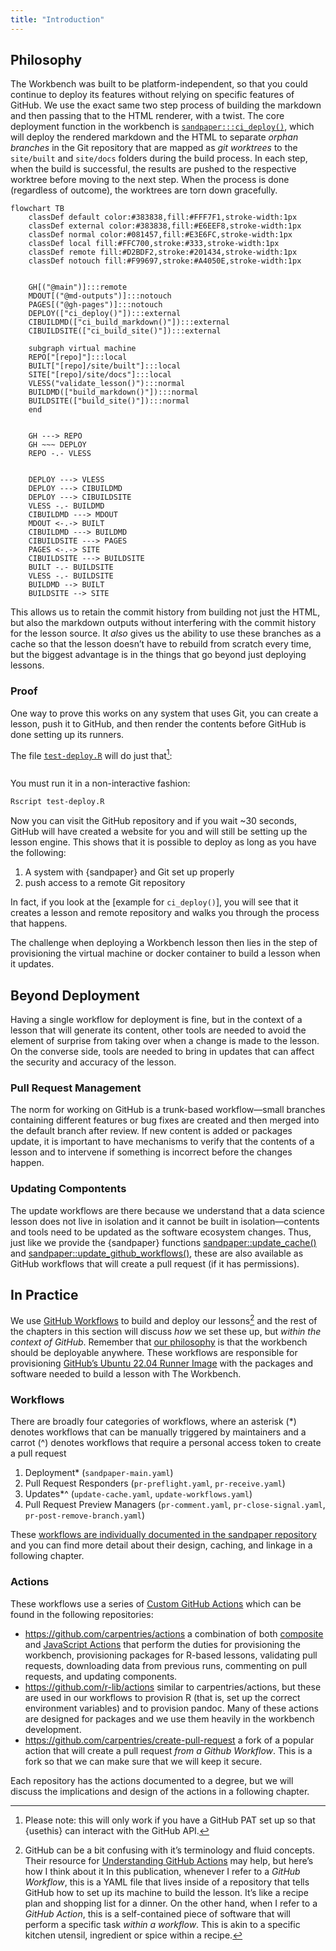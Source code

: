 ```yaml
---
title: "Introduction"
---
```


## Philosophy {#sec-philosophy}

The Workbench was built to be platform-independent, so that you could continue
to deploy its features without relying on specific features of GitHub. We use
the exact same two step process of building the markdown and then passing that
to the HTML renderer, with a twist. The core deployment function in the
workbench is [`sandpaper:::ci_deploy()`][ci-deploy], which will deploy the
rendered markdown and the HTML to separate _orphan branches_ in the Git
repository that are mapped as _git worktrees_ to the `site/built` and
`site/docs` folders during the build process. In each step, when the build is
successful, the results are pushed to the respective worktree before moving to
the next step. When the process is done (regardless of outcome), the worktrees
are torn down gracefully. 

[ci-deploy]: https://carpentries.github.io/sandpaper/reference/ci_deploy.html


```mermaid
flowchart TB
    classDef default color:#383838,fill:#FFF7F1,stroke-width:1px
    classDef external color:#383838,fill:#E6EEF8,stroke-width:1px
    classDef normal color:#081457,fill:#E3E6FC,stroke-width:1px
    classDef local fill:#FFC700,stroke:#333,stroke-width:1px
    classDef remote fill:#D2BDF2,stroke:#201434,stroke-width:1px
    classDef notouch fill:#F99697,stroke:#A4050E,stroke-width:1px


    GH[("@main")]:::remote
    MDOUT[("@md-outputs")]:::notouch
    PAGES[("@gh-pages")]:::notouch
    DEPLOY(["ci_deploy()"]):::external
    CIBUILDMD(["ci_build_markdown()"]):::external
    CIBUILDSITE(["ci_build_site()"]):::external

    subgraph virtual machine
    REPO["[repo]"]:::local
    BUILT["[repo]/site/built"]:::local
    SITE["[repo]/site/docs"]:::local
    VLESS("validate_lesson()"):::normal
    BUILDMD(["build_markdown()"]):::normal
    BUILDSITE(["build_site()"]):::normal
    end


    GH ---> REPO
    GH ~~~ DEPLOY
    REPO -.- VLESS


    DEPLOY ---> VLESS
    DEPLOY ---> CIBUILDMD
    DEPLOY ---> CIBUILDSITE
    VLESS -.- BUILDMD
    CIBUILDMD ---> MDOUT
    MDOUT <-.-> BUILT
    CIBUILDMD ---> BUILDMD
    CIBUILDSITE ---> PAGES
    PAGES <-.-> SITE
    CIBUILDSITE ---> BUILDSITE
    BUILT -.- BUILDSITE
    VLESS -.- BUILDSITE
    BUILDMD --> BUILT
    BUILDSITE --> SITE
```

This allows us to retain the commit history from building not just the HTML, but
also the markdown outputs without interfering with the commit history for the
lesson source. It _also_ gives us the ability to use these branches as a cache
so that the lesson doesn't have to rebuild from scratch every time, but the
biggest advantage is in the things that go beyond just deploying lessons.

### Proof

One way to prove this works on any system that uses Git, you can create a
lesson, push it to GitHub, and then render the contents before GitHub is done
setting up its runners.

The file [`test-deploy.R`](test-deploy.R) will do just that[^pat]:

```r
```

[^pat]: Please note: this will only work if you have a GitHub PAT set up so that
  {usethis} can interact with the GitHub API.

You must run it in a non-interactive fashion:

```bash
Rscript test-deploy.R
```

Now you can visit the GitHub repository and if you wait ~30 seconds, GitHub will
have created a website for you and will still be setting up the lesson engine.
This shows that it is possible to deploy as long as you have the following:

1. A system with {sandpaper} and Git set up properly
2. push access to a remote Git repository

In fact, if you look at the [example for `ci_deploy()`], you will see that it
creates a lesson and remote repository and walks you through the process that
happens. 

The challenge when deploying a Workbench lesson then lies in the step of
provisioning the virtual machine or docker container to build a lesson when it
updates. 

## Beyond Deployment

Having a single workflow for deployment is fine, but in the context of a lesson
that will generate its content, other tools are needed to avoid the element of
surprise from taking over when a change is made to the lesson. On the converse
side, tools are needed to bring in updates that can affect the security and
accuracy of the lesson.

### Pull Request Management

The norm for working on GitHub is a trunk-based workflow---small branches
containing different features or bug fixes are created and then merged into the
default branch after review. If new content is added or packages update, it is
important to have mechanisms to verify that the contents of a lesson and to
intervene if something is incorrect before the changes happen.

### Updating Compontents

The update workflows are there because we understand that a data science lesson
does not live in isolation and it cannot be built in isolation---contents and
tools need to be updated as the software ecosystem changes. Thus, just like we
provide the {sandpaper} functions [sandpaper::update_cache()](https://carpentries.github.io/sandpaper/reference/dependency_management.html) and [sandpaper::update_github_workflows()](https://carpentries.github.io/sandpaper/reference/update_github_workflows.html), these are also available as GitHub workflows that will create a pull request (if it has permissions).


## In Practice

We use [GitHub Workflows][GHW] to build and deploy our lessons[^gha] and the
rest of the chapters in this section will discuss _how_ we set these up, but
_within the context of GitHub_. Remember that [our philosophy](#sec-philosophy)
is that the workbench should be deployable anywhere. These workflows are
responsible for provisioning [GitHub's Ubuntu 22.04 Runner
Image](https://github.com/actions/runner-images/blob/main/images/linux/Ubuntu2204-Readme.md)
with the packages and software needed to build a lesson with The Workbench. 

### Workflows

There are broadly four categories of workflows, where an asterisk (\*) denotes
workflows that can be manually triggered by maintainers and a carrot (\^)
denotes workflows that require a personal access token to create a pull request

1. Deployment\* (`sandpaper-main.yaml`)
2. Pull Request Responders (`pr-preflight.yaml`, `pr-receive.yaml`)
3. Updates\*\^ (`update-cache.yaml`, `update-workflows.yaml`)
4. Pull Request Preview Managers (`pr-comment.yaml`, `pr-close-signal.yaml`, 
   `pr-post-remove-branch.yaml`)


These [workflows are individually documented in the sandpaper
repository](https://github.com/carpentries/sandpaper/tree/main/inst/workflows#readme)
and you can find more detail about their design, caching, and linkage in a
following chapter.

[GHW]: https://docs.github.com/en/actions/using-workflows/about-workflows
[^gha]: GitHub can be a bit confusing with it's terminology and fluid concepts.
  Their resource for [Understanding GitHub
  Actions](https://docs.github.com/en/actions/learn-github-actions/understanding-github-actions)
  may help, but here's how I think about it In this publication, whenever I
  refer to a _GitHub Workflow_, this is a YAML file that lives inside of a
  repository that tells GitHub how to set up its machine to build the lesson.
  It's like a recipe plan and shopping list for a dinner. On the other hand,
  when I refer to a _GitHub Action_, this is a self-contained piece of software
  that will perform a specific task _within a workflow_. This is akin to a
  specific kitchen utensil, ingredient or spice within a recipe. 

### Actions

These workflows use a series of [Custom GitHub Actions][GHA] which can be found
in the following repositories:

 - <https://github.com/carpentries/actions> a combination of both [composite]
   and [JavaScript Actions][jsa] that perform the duties for provisioning the
   workbench, provisioning packages for R-based lessons, validating pull
   requests, downloading data from previous runs, commenting on pull requests, 
   and updating components.
 - <https://github.com/r-lib/actions> similar to carpentries/actions, but these
   are used in our workflows to provision R (that is, set up the correct
   environment variables) and to provision pandoc. Many of these actions are
   designed for packages and we use them heavily in the workbench development.
 - <https://github.com/carpentries/create-pull-request> a fork of a popular
   action that will create a pull request _from a Github Workflow_. This is a
   fork so that we can make sure that we will keep it secure.

[GHA]: https://docs.github.com/en/actions/creating-actions/about-custom-actions
[composite]: https://docs.github.com/en/actions/creating-actions/about-custom-actions#composite-actions
[jsa]: https://docs.github.com/en/actions/creating-actions/about-custom-actions#composite-actions

Each repository has the actions documented to a degree, but we will discuss the
implications and design of the actions in a following chapter. 

